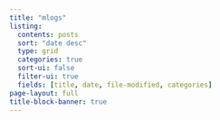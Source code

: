 ```yaml
---
title: "mlogs"
listing:
  contents: posts
  sort: "date desc"
  type: grid
  categories: true
  sort-ui: false
  filter-ui: true
  fields: [title, date, file-modified, categories]
page-layout: full
title-block-banner: true
---
```



